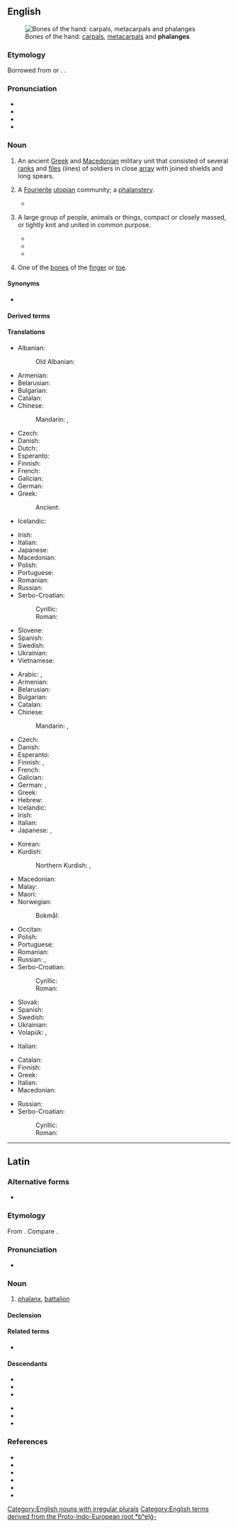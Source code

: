 {{also|Phalanx}}
==English==
{{was wotd|2015|December|4}}
{{wikipedia}}
{{wikipedia|Phalanx bone}}

[[File:Scheme human hand bones-en.svg|thumb|Bones of the hand: [[carpal]]s, [[metacarpal]]s and '''phalanges''']]

===Etymology===
Borrowed from {{bor|en|la|phalanx}} or {{bor|en|grc|φάλαγξ||battle order, array}}. {{doublet|en|plank}}.

===Pronunciation===
* {{IPA|en|/ˈfeɪ.ˌlæŋks/|/ˈfæ.ˌlæŋks/}}
* {{hyph|en|pha|lanx}}
* {{audio|en|en-us-phalanx.ogg|Audio (US)}}
* {{audio|en|en-au-phalanx.ogg|Audio (AU)}}

===Noun===
{{en-noun|+|phalanges}}

# {{lb|en|historical|plural '''phalanxes'''}} An ancient [[Greek]] and [[Macedonian]] military unit that consisted of several [[rank]]s and [[file]]s (lines) of soldiers in close [[array]] with joined shields and long spears.
# {{lb|en|historical sociology}} A [[Fourierite]] [[utopian]] community; a [[phalanstery]].
#* {{quote-journal|en|author=Jon Mooallem|title=The End Is Near! (Yay!)|work=The New York Times|date=2009-04-16|url=https://www.nytimes.com/2009/04/19/magazine/19town-t.html|issn=0362-4331|passage=[Charles Fourier] calculated that if precisely 1,620 men, women and children were collected in a 6,000-acre '''phalanx''', they would — all by merrily following their individual passions — end up satisfying all the '''phalanx'''’s essential needs.}}
# {{lb|en|plural '''phalanxes'''}} A large group of people, animals or things, compact or closely massed, or tightly knit and united in common purpose.
#* {{quote-book|1=en|year=1887|author=H. Rider Haggard|authorlink=H. Rider Haggard|title=She: A History of Adventure|url=http://www.gutenberg.org/files/3155/3155-0.txt|passage=But there was no man to greet them in the market-place, and no woman's face appeared at the windows - only a bodiless voice went before them, calling: "''Fallen is Imperial K&ocirc;r! - fallen! - fallen! fallen!''" On, right through the city, marched those gleaming '''phalanxes''', and the rattle of their bony tread echoed through the silent air as they pressed grimly on.}}
#* {{quote-journal|en|author=Hélène Mulholland|title=Blair refuses to condemn FoI bill|url=http://www.theguardian.com/politics/2007/apr/25/freedomofinformation.uk|archiveurl=https://web.archive.org/web/20141003103719/http://www.theguardian.com/politics/2007/apr/25/freedomofinformation.uk|archivedate=3 October 2014|newspaper={{w|The Guardian}}|city=London|date=25 April 2007|passage=The Guardian today listed a '''phalanx''' of ministers who back the bill, including {{w|Tessa Jowell}}, the culture secretary, {{w|Tony McNulty}}, the policing minister, {{w|Andy Burnham}}, the junior health minister, {{w|Ian Pearson}}, the climate change minister, [[w:John Healey (politician)|John Healey]], the financial secretary to the Treasury, and [[w:Keith Hill (politician)|Keith Hill]], parliamentary private secretary to {{w|Tony Blair}}.}}
#* {{quote-journal|en|author=Sean O'Hagan|authorlink=Sean O'Hagan (journalist)|title=The day I thought would never come: This week, Ian Paisley and Martin McGuinness will astonish those who experienced the Troubles|url=http://www.theguardian.com/commentisfree/2007/may/06/comment.politics|archiveurl=https://web.archive.org/web/20141003120109/http://www.theguardian.com/commentisfree/2007/may/06/comment.politics|archivedate=3 October 2014|newspaper=The Guardian|city=London|date=6 May 2007|passage=There, the [[w:Ian Paisley|Paisleyites]] were being held back by another '''phalanx''' of soldiers and policemen.}}
# {{lb|en|skeleton|plural '''phalanges'''}} One of the [[bone]]s of the [[finger]] or [[toe]].

====Synonyms====
* {{sense|anatomy, bone of the finger or toe}} {{l|en|phalange}}

====Derived terms====
{{der3|en
|distal phalanx
|intermediate phalanx
|middle phalanx
|proximal phalanx
|phalangeal
}}

====Translations====
{{trans-top|ancient Greek military unit}}
* Albanian: {{t|sq|falang|m}}
*: Old Albanian: {{t+|sq|tufë|alt= tufë trima|}}
* Armenian: {{t+|hy|փաղանգ}}
* Belarusian: {{t|be|фала́нга|f}}
* Bulgarian: {{t+|bg|фаланга|f}}
* Catalan: {{t+|ca|falange|f}}
* Chinese:
*: Mandarin: {{t+|cmn|方陣|sc=Hani}}, {{t+|cmn|方阵|tr=fāngzhèn|sc=Hani}}
* Czech: {{t+|cs|falanga|f}}
* Danish: {{t|da|falanks|c}}
* Dutch: {{t+|nl|falanx}}
* Esperanto: {{t|eo|falango}}
* Finnish: {{t+|fi|falangi}}
* French: {{t+|fr|phalange|f}}
* Galician: {{t+|gl|falanxe|f}}
* German: {{t+|de|Phalanx|f}}
* Greek: {{t+|el|φάλαγγα|f}}
*: Ancient: {{t|grc|φάλαγξ|f}}
* Icelandic: {{t+|is|kjúka|f}}
{{trans-mid}}
* Irish: {{t|ga|falang|m}}
* Italian: {{t+|it|falange|f}}
* Japanese: {{t|ja|ファランクス|tr=farankusu|sc=Jpan}}
* Macedonian: {{t|mk|фаланга|f}}
* Polish: {{t+|pl|falanga|f}}
* Portuguese: {{t+|pt|falange|f}}
* Romanian: {{t+|ro|falangă|f}}
* Russian: {{t+|ru|фала́нга|f}}
* Serbo-Croatian:
*: Cyrillic: {{t|sh|фаланга|f|sc=Cyrl}}
*: Roman: {{t+|sh|falanga|f}}
* Slovene: {{t|sl|falanga|f}}
* Spanish: {{t+|es|falange|f}}
* Swedish: {{t+|sv|falang|c}}
* Ukrainian: {{t+|uk|фала́нга|f}}
* Vietnamese: {{t+|vi|phalanx}}
{{trans-bottom}}

{{trans-top|finger or toe bone}}
* Arabic: {{t|ar|سُلَامَى|m}}, {{t|ar|سُلَامِيَّة|f}}
* Armenian: {{t|hy|մատնահատված}}
* Belarusian: {{t|be|фала́нга|f}}
* Bulgarian: {{t+|bg|фала́нга|f}}
* Catalan: {{t+|ca|falange|f}}
* Chinese:
*: Mandarin: {{t+|cmn|指骨|tr=zhǐgǔ|sc=Hani}}, {{qualifier|toe bone}} {{t|cmn|趾骨|tr=zhǐgǔ|sc=Hani}}
* Czech: {{t|cs|článek prstu|m}}
* Danish: {{t|da|falanks|c}}
* Esperanto: {{t|eo|falango}}
* Finnish: {{t|fi|varpaanluu}} {{qualifier|toe}}, {{t+|fi|sormiluu}} {{qualifier|finger}}
* French: {{t+|fr|phalange|f}}
* Galician: {{t+|gl|falanxe|f}}
* German: {{t|de|Fingerglied|n}}, {{qualifier|toe bone}} {{t|de|Zehenglied|n}}
* Greek: {{t+|el|φάλαγγα|f}}
* Hebrew: {{t+|he|גָּלִיל|m|tr=galíl|sc=Hebr}}
* Icelandic: {{t+|is|kjúka|f}}
* Irish: {{t|ga|falang|m}}
* Italian: {{t+|it|falange|f}}
* Japanese: {{t|ja|指骨|tr=しこつ, shikotsu|sc=Jpan}}, {{qualifier|toe bone}} {{t|ja|趾骨|tr=しこつ, shikotsu|sc=Jpan}}
{{trans-mid}}
* Korean: {{t|ko|지골}}
* Kurdish:
*: Northern Kurdish: {{t|kmr|hestiyên pêçiyê}}, {{t|kmr|hestiyên tilîyê}}
* Macedonian: {{t|mk|фаланга|f}}
* Malay: {{t|ms|falanks}}
* Maori: {{t|mi|iwi mati}}
* Norwegian:
*: Bokmål: {{t|nb|falang|m}}
* Occitan: {{t|oc|falanja|f}}
* Polish: {{t+|pl|paliczek|m}}
* Portuguese: {{t+|pt|falange|f}}
* Romanian: {{t+|ro|falangă|f}}
* Russian: {{t+|ru|фала́нга|f}}, {{t|ru|[[суста́в]] [[палец|па́льца]]|m}}
* Serbo-Croatian:
*: Cyrillic: {{t|sh|фаланга|f|sc=Cyrl}}
*: Roman: {{t+|sh|falanga|f}}
* Slovak: {{t|sk|článok prstu|m}}
* Spanish: {{t+|es|falange|f}}
* Swedish: {{t+|sv|falang|c}}
* Ukrainian: {{t+|uk|фала́нга|f}}
* Volapük: {{qualifier|finger}} {{t|vo|doatabomil}}, {{qualifier|toe}} {{t|vo|teanabomil}}
{{trans-bottom}}

{{trans-top|large group of animals, plants, or people}}
* Italian: {{t+|it|orda|f}}
{{trans-mid}}
{{trans-bottom}}

{{trans-top|large group of people}}
* Catalan: {{t+|ca|falange|f}}
* Finnish: {{t+|fi|falangi}}
* Greek: {{t+|el|φάλαγγα|f}}
* Italian: {{t+|it|orda|f}}
* Macedonian: {{t|mk|фаланга|f}}
{{trans-mid}}
* Russian: {{t+|ru|фала́нга|f}}
* Serbo-Croatian:
*: Cyrillic: {{t|sh|фаланга|f|sc=Cyrl}}
*: Roman: {{t+|sh|falanga|f}}
{{trans-bottom}}

[[Category:English nouns with irregular plurals]]
[[Category:English terms derived from the Proto-Indo-European root *bʰelǵ-]]
{{c|en|Ancient Greece|Collectives|Military units}}

----

==Latin==

===Alternative forms===
* {{l|la|falanx}} {{qual|later form}}

===Etymology===
From {{der|la|grc|φάλαγξ}}. Compare {{cog|la|phalanga}}.

===Pronunciation===
* {{la-IPA|phalanx}}

===Noun===
{{la-noun|phalanx/phalang<3>|g=f}}

# [[#English|phalanx]], [[battalion]]

====Declension====
{{la-ndecl|phalanx/phalang<3>}}

====Related terms====
* {{l|la|phalanga}}

====Descendants====
{{top2}}
* {{desc|ca|falange}}
* {{desc|en|phalanx|phalange}}
* {{desc|fr|phalange}}
{{mid2}}
* {{desc|it|falange}}
* {{desc|pt|falange}}
* {{desc|es|falange}}
{{bottom}}

===References===
* {{R:L&S}}
* {{R:Elementary Lewis}}
* {{R:Gaffiot}}
* {{R:M&A}}
* {{R:Peck}}
* {{R:Smith's Antiquities}}